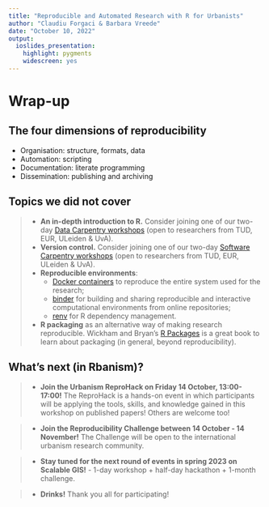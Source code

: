 ```yaml
---
title: "Reproducible and Automated Research with R for Urbanists"
author: "Claudiu Forgaci & Barbara Vreede"
date: "October 10, 2022"
output:
  ioslides_presentation:
    highlight: pygments
    widescreen: yes
---
```


# Wrap-up

## The four dimensions of reproducibility

- Organisation: structure, formats, data
- Automation: scripting
- Documentation: literate programming
- Dissemination: publishing and archiving


## Topics we did not cover

> - **An in-depth introduction to R.** Consider joining one of our two-day [Data Carpentry workshops](https://www.tudelft.nl/en/library/research-data-management/r/training-events/training-for-researchers/data-carpentry-workshops) (open to researchers from TUD, EUR, ULeiden & UvA).
> - **Version control.** Consider joining one of our two-day [Software Carpentry workshops](https://www.tudelft.nl/library/research-data-management/r/training-evenementen/training-voor-onderzoekers/software-carpentry-workshops) (open to researchers from TUD, EUR, ULeiden & UvA).
> - **Reproducible environments**: 
>     - [Docker containers](https://the-turing-way.netlify.app/reproducible-research/renv/renv-containers.html) to reproduce the entire system used for the research; 
>     - [binder](https://the-turing-way.netlify.app/communication/binder/zero-to-binder.html) for building and sharing reproducible and interactive computational environments from online repositories;
>     - [renv](https://rstudio.github.io/renv/articles/renv.html) for R dependency management.
> - **R packaging** as an alternative way of making research reproducible. Wickham and Bryan's [R Packages](https://r-pkgs.org/) is a great book to learn about packaging (in general, beyond reproducibility).


## What's next (in Rbanism)?

> - **Join the Urbanism ReproHack on Friday 14 October, 13:00-17:00!** The ReproHack is a hands-on event in which participants will be applying the tools, skills, and knowledge gained in this workshop on published papers! Others are welcome too!

> - **Join the Reproducibility Challenge between 14 October - 14 November!** The Challenge will be open to the international urbanism research community.

> - **Stay tuned for the next round of events in spring 2023 on Scalable GIS!** - 1-day workshop + half-day hackathon + 1-month challenge.

> - **Drinks!** Thank you all for participating!